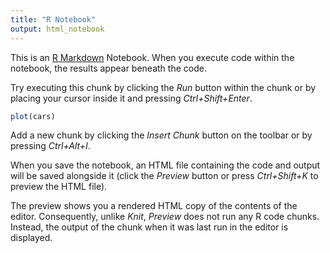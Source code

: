 ```yaml
---
title: "R Notebook"
output: html_notebook
---
```


This is an [R Markdown](http://rmarkdown.rstudio.com) Notebook. When
you execute code within the notebook, the results appear beneath the
code.

Try executing this chunk by clicking the *Run* button within the chunk
or by placing your cursor inside it and pressing *Ctrl+Shift+Enter*.

```r
plot(cars)
```

Add a new chunk by clicking the *Insert Chunk* button on the toolbar
or by pressing *Ctrl+Alt+I*.

When you save the notebook, an HTML file containing the code and
output will be saved alongside it (click the *Preview* button or press
*Ctrl+Shift+K* to preview the HTML file).

The preview shows you a rendered HTML copy of the contents of the
editor. Consequently, unlike *Knit*, *Preview* does not run any R code
chunks. Instead, the output of the chunk when it was last run in the
editor is displayed.